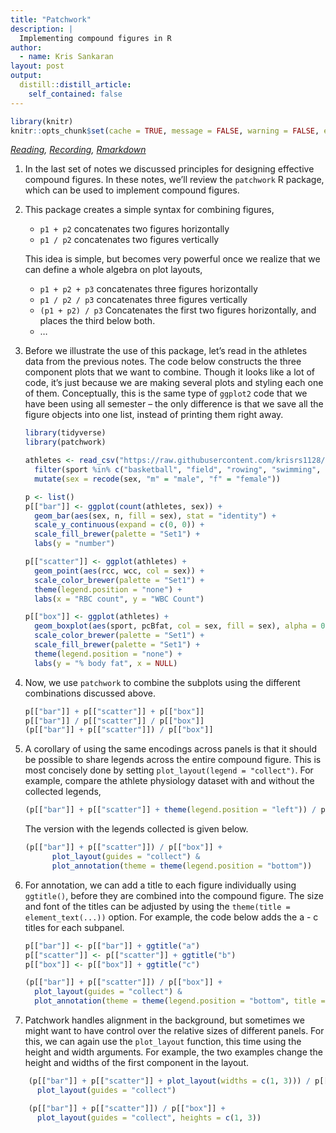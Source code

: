```yaml
---
title: "Patchwork"
description: |
  Implementing compound figures in R
author:
  - name: Kris Sankaran
layout: post
output:
  distill::distill_article:
    self_contained: false
---
```


```r
library(knitr)
knitr::opts_chunk$set(cache = TRUE, message = FALSE, warning = FALSE, echo = TRUE, fig.height = 5, retina = 4)
```


_[Reading](https://clauswilke.com/dataviz/multi-panel-figures.html), [Recording](https://mediaspace.wisc.edu/media/Week%203%20%5B4%5D%20Patchwork/1_59ftmcdh),  [Rmarkdown](https://github.com/krisrs1128/stat479_s22/blob/main/_posts/2022-02-06-week03-04/week03-04.Rmd)_

1. In the last set of notes we discussed principles for designing effective
compound figures. In these notes, we'll review the `patchwork` R package, which
can be used to implement compound figures.

1. This package creates a simple syntax for combining figures,

    * `p1 + p2` concatenates two figures horizontally
    * `p1 / p2` concatenates two figures vertically
    
    This idea is simple, but becomes very powerful once we realize that we can
    define a whole algebra on plot layouts,
    
    * `p1 + p2 + p3` concatenates three figures horizontally
    * `p1 / p2 / p3` concatenates three figures vertically
    * `(p1 + p2) / p3` Concatenates the first two figures horizontally, and places the third below both.
    * ...

1. Before we illustrate the use of this package, let's read in the athletes data
from the previous notes. The code below constructs the three component plots
that we want to combine. Though it looks like a lot of code, it's just because
we are making several plots and styling each one of them. Conceptually, this is
the same type of `ggplot2` code that we have been using all semester -- the only
difference is that we save all the figure objects into one list, instead of
printing them right away.
    
    ```r
    library(tidyverse)
    library(patchwork)
    
    athletes <- read_csv("https://raw.githubusercontent.com/krisrs1128/stat436_s23/main/data/athletes.csv") %>%
      filter(sport %in% c("basketball", "field", "rowing", "swimming", "tennis", "track (400m)")) %>%
      mutate(sex = recode(sex, "m" = "male", "f" = "female"))
    
    p <- list()
    p[["bar"]] <- ggplot(count(athletes, sex)) +
      geom_bar(aes(sex, n, fill = sex), stat = "identity") +
      scale_y_continuous(expand = c(0, 0)) +
      scale_fill_brewer(palette = "Set1") +
      labs(y = "number")
    
    p[["scatter"]] <- ggplot(athletes) +
      geom_point(aes(rcc, wcc, col = sex)) +
      scale_color_brewer(palette = "Set1") +
      theme(legend.position = "none") +
      labs(x = "RBC count", y = "WBC Count")
    
    p[["box"]] <- ggplot(athletes) +
      geom_boxplot(aes(sport, pcBfat, col = sex, fill = sex), alpha = 0.5) +
      scale_color_brewer(palette = "Set1") +
      scale_fill_brewer(palette = "Set1") +
      theme(legend.position = "none") +
      labs(y = "% body fat", x = NULL)
    ```
  
1. Now, we use `patchwork` to combine the subplots using the different
combinations discussed above.
    
    ```r
    p[["bar"]] + p[["scatter"]] + p[["box"]]
    p[["bar"]] / p[["scatter"]] / p[["box"]]
    (p[["bar"]] + p[["scatter"]]) / p[["box"]]
    ```

1. A corollary of using the same encodings across panels is that it should be
possible to share legends across the entire compound figure. This is most
concisely done by setting `plot_layout(legend = "collect")`. For example,
compare the athlete physiology dataset with and without the collected legends,
    
    ```r
    (p[["bar"]] + p[["scatter"]] + theme(legend.position = "left")) / p[["box"]] # turns legends back on
    ```

    The version with the legends collected is given below.

    ```r
    (p[["bar"]] + p[["scatter"]]) / p[["box"]] +
          plot_layout(guides = "collect") &
          plot_annotation(theme = theme(legend.position = "bottom"))
    ```
  
1. For annotation, we can add a title to each figure individually using
`ggtitle()`, before they are combined into the compound figure. The size and
font of the titles can be adjusted by using the `theme(title =
element_text(...))` option. For example, the code below adds the a - c titles
for each subpanel.
    
    ```r
    p[["bar"]] <- p[["bar"]] + ggtitle("a")
    p[["scatter"]] <- p[["scatter"]] + ggtitle("b")
    p[["box"]] <- p[["box"]] + ggtitle("c")
    
    (p[["bar"]] + p[["scatter"]]) / p[["box"]] +
      plot_layout(guides = "collect") &
      plot_annotation(theme = theme(legend.position = "bottom", title = element_text(size = 10)))
    ```
    
1. Patchwork handles alignment in the background, but sometimes we might want to
have control over the relative sizes of different panels. For this, we can again
use the `plot_layout` function, this time using the height and width arguments.
For example, the two examples change the height and widths of the first
component in the layout.

```r
    (p[["bar"]] + p[["scatter"]] + plot_layout(widths = c(1, 3))) / p[["box"]] +
      plot_layout(guides = "collect")

    (p[["bar"]] + p[["scatter"]]) / p[["box"]] +
      plot_layout(guides = "collect", heights = c(1, 3))
```

